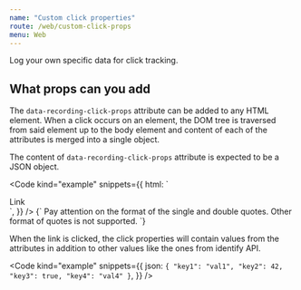 ```yaml
---
name: "Custom click properties"
route: /web/custom-click-props
menu: Web
---
```



<Title>Custom click properties</Title>
<Subtitle>Log your own specific data for click tracking.</Subtitle>

## What props can you add

The `data-recording-click-props` attribute can be added to any HTML element. When a click occurs on an element, the DOM tree is traversed from said element up to the body element and content of each of the attributes is merged into a single object.

The content of `data-recording-click-props` attribute is expected to be a JSON object.

<Code
  kind="example"
  snippets={{
    html: `
<div data-recording-click-props='{"key1":"val1","key2":42,"key3":true}'>
    <a data-recording-click-props='{"key4":"val4"}'>
        Link
    </a>
</div>
`,
  }}
/>


<TextBlock kind="important">
{`
Pay attention on the format of the single and double quotes. Other format of quotes is not supported.
`}
</TextBlock>

When the link is clicked, the click properties will contain values from the attributes in addition to other values like the ones from identify API.

<Code
  kind="example"
  snippets={{
    json: `
{
   "key1": "val1",
   "key2": 42,
   "key3": true,
   "key4": "val4"
}
`,
  }}
/>
